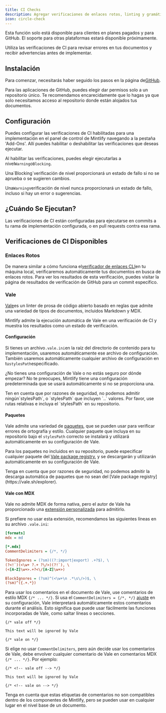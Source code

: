 ```yaml
---
title: CI Checks
description: Agregar verificaciones de enlaces rotos, linting y gramática al proceso de actualización
icon: circle-check
---
```


<Warning>
  Esta función solo está disponible para clientes en planes pagados y para GitHub. El soporte para otras plataformas estará disponible próximamente.
</Warning>

Utiliza las verificaciones de CI para revisar errores en tus documentos y recibir advertencias antes de implementar.

## Instalación

Para comenzar, necesitarás haber seguido los pasos en la página de[GitHub](/settings/github).

Para las aplicaciones de GitHub, puedes elegir dar permisos solo a un repositorio único. Te recomendamos encarecidamente que lo hagas ya que solo necesitamos acceso al repositorio donde están alojados tus documentos.

## Configuración

Puedes configurar las verificaciones de CI habilitadas para una implementación en el panel de control de Mintlify navegando a la pestaña 'Add-Ons'. Allí puedes habilitar o deshabilitar las verificaciones que deseas ejecutar.

Al habilitar las verificaciones, puedes elegir ejecutarlas a nivel`Warning`o`Blocking`.

<Note>
  Una`Blocking`verificación de nivel proporcionará un estado de fallo si no se aprueba o se sugieren cambios.<br />

  Una`Warning`verificación de nivel nunca proporcionará un estado de fallo, incluso si hay un error o sugerencias.
</Note>

## ¿Cuándo Se Ejecutan?

Las verificaciones de CI están configuradas para ejecutarse en commits a tu rama de implementación configurada, o en pull requests contra esa rama.

## Verificaciones de CI Disponibles

### Enlaces Rotos

De manera similar a cómo funciona el[verificador de enlaces CLI](/settings/broken-links#broken-links)en tu máquina local, verificaremos automáticamente tus documentos en busca de enlaces rotos. Para ver los resultados de esta verificación, puedes visitar la página de resultados de verificación de GitHub para un commit específico.

### Vale

[Vale](https://vale.sh/)es un linter de prosa de código abierto basado en reglas que admite una variedad de tipos de documentos, incluidos Markdown y MDX.

Mintlify admite la ejecución automática de Vale en una verificación de CI y muestra los resultados como un estado de verificación.

#### Configuración

Si tienes un archivo`.vale.ini`en la raíz del directorio de contenido para tu implementación, usaremos automáticamente ese archivo de configuración. También usaremos automáticamente cualquier archivo de configuración en tu`stylesPath`especificado.

<Tip>¿No tienes una configuración de Vale o no estás seguro por dónde empezar? No te preocupes, Mintlify tiene una configuración predeterminada que se usará automáticamente si no se proporciona una.</Tip>

<Warning>
  Ten en cuenta que por razones de seguridad, no podemos admitir ningún`stylesPath`, o `stylesPath` que incluyen `..` valores. Por favor, use rutas relativas e incluya el `stylesPath` en su repositorio.
</Warning>

#### Paquetes

Vale admite una variedad de [paquetes](https://vale.sh/docs/keys/packages), que se pueden usar para verificar errores de ortografía y estilo.
Cualquier paquete que incluya en su repositorio bajo el `stylesPath` correcto se instalará y utilizará automáticamente en su configuración de Vale.

Para los paquetes no incluidos en su repositorio, puede especificar cualquier paquete del [Vale package registry](https://vale.sh/explorer), y se descargarán y utilizarán automáticamente en su configuración de Vale.

<Warning>
  Tenga en cuenta que por razones de seguridad, no podemos admitir la descarga automática de paquetes que no sean del [Vale package registry](https://vale.sh/explorer).
</Warning>

#### Vale con MDX

Vale no admite MDX de forma nativa, pero el autor de Vale ha proporcionado una [extensión personalizada](https://github.com/errata-ai/MDX) para admitirlo.

Si prefiere no usar esta extensión, recomendamos las siguientes líneas en su archivo `.vale.ini`:

```ini
[formats]
mdx = md

[*.mdx]
CommentDelimiters = {/*, */}

TokenIgnores = (?sm)((?:import|export) .+?$), \
(?<!`)(<\w+ ?.+ ?\/>)(?!`), \
(<[A-Z]\w+>.+?<\/[A-Z]\w+>)

BlockIgnores = (?sm)^(<\w+\n .*\s\/>)$, \
(?sm)^({.+.*})
```

Para usar los comentarios en el documento de Vale, use comentarios de estilo MDX `{/* ... */}`.
Si usa el `CommentDelimiters = {/*, */}` [ajuste](https://vale.sh/docs/keys/commentdelimiters) en su configuración, Vale interpretará automáticamente estos comentarios durante el análisis.
Esto significa que puede usar fácilmente las funciones incorporadas de Vale, como saltar líneas o secciones.

```mdx
{/* vale off */}

This text will be ignored by Vale

{/* vale on */}
```

Si elige no usar `CommentDelimiters`, pero aún decide usar los comentarios de Vale, debe envolver cualquier comentario de Vale en comentarios MDX `{/* ... */}`. Por ejemplo:

```mdx
{/* <!-- vale off --> */}

This text will be ignored by Vale

{/* <!-- vale on --> */}
```

Tenga en cuenta que estas etiquetas de comentarios no son compatibles dentro de los componentes de Mintlify, pero se pueden usar en cualquier lugar en el nivel base de un documento.
